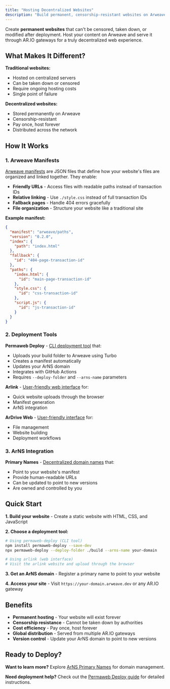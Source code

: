 ```yaml
---
title: "Hosting Decentralized Websites"
description: "Build permanent, censorship-resistant websites on Arweave using manifests and deployment tools"
---
```


Create **permanent websites** that can't be censored, taken down, or modified after deployment. Host your content on Arweave and serve it through AR.IO gateways for a truly decentralized web experience.

## What Makes It Different?

**Traditional websites:**

- Hosted on centralized servers
- Can be taken down or censored
- Require ongoing hosting costs
- Single point of failure

**Decentralized websites:**

- Stored permanently on Arweave
- Censorship-resistant
- Pay once, host forever
- Distributed across the network

## How It Works

### 1. Arweave Manifests

[Arweave manifests](https://docs.ar.io/concepts/manifests) are JSON files that define how your website's files are organized and linked together. They enable:

- **Friendly URLs** - Access files with readable paths instead of transaction IDs
- **Relative linking** - Use `./style.css` instead of full transaction IDs
- **Fallback pages** - Handle 404 errors gracefully
- **File organization** - Structure your website like a traditional site

**Example manifest:**

```json
{
  "manifest": "arweave/paths",
  "version": "0.2.0",
  "index": {
    "path": "index.html"
  },
  "fallback": {
    "id": "404-page-transaction-id"
  },
  "paths": {
    "index.html": {
      "id": "main-page-transaction-id"
    },
    "style.css": {
      "id": "css-transaction-id"
    },
    "script.js": {
      "id": "js-transaction-id"
    }
  }
}
```

### 2. Deployment Tools

**Permaweb Deploy** - [CLI deployment tool](https://github.com/permaweb/permaweb-deploy) that:

- Uploads your build folder to Arweave using Turbo
- Creates a manifest automatically
- Updates your ArNS domain
- Integrates with GitHub Actions
- Requires `--deploy-folder` and `--arns-name` parameters

**Arlink** - [User-friendly web interface](https://arlink.ar.io/) for:

- Quick website uploads through the browser
- Manifest generation
- ArNS integration

**ArDrive Web** - [User-friendly interface](https://docs.ar.io/guides/ardrive-web) for:

- File management
- Website building
- Deployment workflows

### 3. ArNS Integration

**Primary Names** - [Decentralized domain names](/learn/arns#primary-names) that:

- Point to your website's manifest
- Provide human-readable URLs
- Can be updated to point to new versions
- Are owned and controlled by you

## Quick Start

**1. Build your website** - Create a static website with HTML, CSS, and JavaScript

**2. Choose a deployment tool:**

```bash
# Using permaweb-deploy (CLI tool)
npm install permaweb-deploy --save-dev
npx permaweb-deploy --deploy-folder ./build --arns-name your-domain

# Using arlink (web interface)
# Visit the arlink website and upload through the browser
```

**3. Get an ArNS domain** - Register a primary name to point to your website

**4. Access your site** - Visit `https://your-domain.arweave.dev` or any AR.IO gateway

## Benefits

- **Permanent hosting** - Your website will exist forever
- **Censorship resistance** - Cannot be taken down by authorities
- **Cost efficiency** - Pay once, host forever
- **Global distribution** - Served from multiple AR.IO gateways
- **Version control** - Update your ArNS domain to point to new versions

## Ready to Deploy?

**Want to learn more?** Explore [ArNS Primary Names](/use-cases/arns-primary-names) for domain management.

**Need deployment help?** Check out the [Permaweb Deploy guide](https://docs.ar.io/guides/permaweb-deploy) for detailed instructions.
